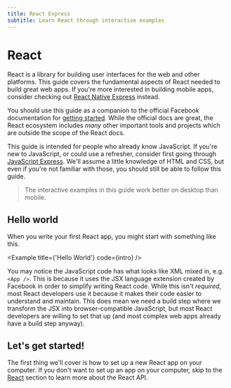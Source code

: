 ```yaml
---
title: React Express
subtitle: Learn React through interactive examples
---
```



# React

React is a library for building user interfaces for the web and other platforms. This guide covers the fundamental aspects of React needed to build great web apps. If you're more interested in building mobile apps, consider checking out [React Native Express](http://reactnativeexpress.com) instead.

You should use this guide as a companion to the official Facebook documentation for [getting started](https://facebook.github.io/react/docs/hello-world.html). While the official docs are great, the React ecosystem includes _many_ other important tools and projects which are outside the scope of the React docs.

This guide is intended for people who already know JavaScript. If you're new to JavaScript, or could use a refresher, consider first going through [JavaScript Express](https://javascript.express). We'll assume a little knowledge of HTML and CSS, but even if you're not familiar with those, you should still be able to follow this guide.

> The interactive examples in this guide work better on desktop than mobile.

## Hello world

When you write your first React app, you might start with something like this.

<Example title={'Hello World'} code={intro} />

You may notice the JavaScript code has what looks like XML mixed in, e.g. `<App />`. This is because it uses the JSX language extension created by Facebook in order to simplify writing React code. While this isn't _required_, most React developers use it because it makes their code easier to understand and maintain. This does mean we need a build step where we transform the JSX into browser-compatible JavaScript, but most React developers are willing to set that up (and most complex web apps already have a build step anyway).

## Let's get started!

The first thing we'll cover is how to set up a new React app on your computer. If you don't want to set up an app on your computer, skip to the [React](/react) section to learn more about the React API.
